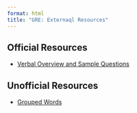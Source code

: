 ```yaml
---
format: html
title: "GRE: Externaql Resources"
---
```


## Official Resources

- [Verbal Overview and Sample Questions](https://www.ets.org/gre/test-takers/general-test/prepare/content/verbal-reasoning.html#accordion-9f58105fc6-item-d0162f9786)

## Unofficial Resources

- [Grouped Words](https://thecriticalreader.com/study-guides/gre-verbal/top-gre-words-category/)
